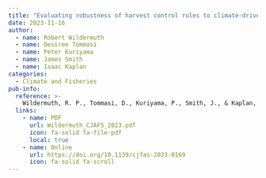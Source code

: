 ```yaml
---
title: "Evaluating robustness of harvest control rules to climate-driven variability in Pacific sardine recruitment"
date: 2023-11-16
author:
  - name: Robert Wildermuth
  - name: Desiree Tommasi
  - name: Peter Kuriyama
  - name: James Smith
  - name: Isaac Kaplan
categories: 
  - Climate and Fisheries
pub-info:
  reference: >-
    Wildermuth, R. P., Tommasi, D., Kuriyama, P., Smith, J., & Kaplan, I. (2023). Evaluating robustness of harvest control rules to climate-driven variability in Pacific sardine recruitment. <em>Canadian Journal of Fisheries and Aquatic Sciences</em>. e-First doi: <a href="https://doi.org/10.1139/cjfas-2023-0169">https://doi.org/10.1139/cjfas-2023-0169</a>
  links:
    - name: PDF
      url: Wildermuth_CJAFS_2023.pdf
      icon: fa-solid fa-file-pdf
      local: true
    - name: Online
      url: https://doi.org/10.1139/cjfas-2023-0169
      icon: fa-solid fa-scroll
---
```


